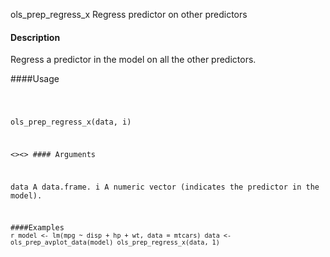 ols_prep_regress_x Regress predictor on other predictors

#### Description 
 
Regress a predictor in the model on all the other predictors.

####Usage 
<pre><code>

ols_prep_regress_x(data, i)

 <\code><\pre>
#### Arguments 
 
data A data.frame.
i A numeric vector (indicates the predictor in the model).

####Examples 
 ```r

model <- lm(mpg ~ disp + hp + wt, data = mtcars)
data <- ols_prep_avplot_data(model)
ols_prep_regress_x(data, 1)
```
